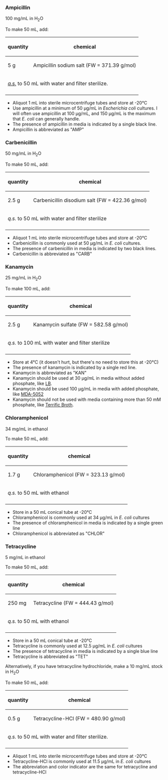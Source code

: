 ===Ampicillin===
100 mg/mL in H<sub>2</sub>O

To make 50 mL, add:
{| class="wikitable" border="1"
|-
!  quantity
!  chemical
|-
| 5 g || Ampicillin sodium salt (FW = 371.39 g/mol)
|-
| colspan="2"| [http://en.wikipedia.org/wiki/Quantum_satis ''q.s.''] to 50 mL with water and filter sterilize.
|-
|}
*Aliquot 1 mL into sterile microcentrifuge tubes and store at -20°C
*Use ampicillin at a minimum of 50 μg/mL in ''Escherichia coli'' cultures.  I will often use ampicillin at 100 μg/mL, and 150 μg/mL is the maximum that ''E. coli'' can generally handle.
*The presence of ampicillin in media is indicated by a single black line.
*Ampicillin is abbreviated as "AMP" 


===Carbenicillin===
50 mg/mL in H<sub>2</sub>O

To make 50 mL, add:
{| class="wikitable" border="1"
|-
!  quantity
!  chemical
|-
| 2.5 g || Carbenicillin disodium salt (FW = 422.36 g/mol)
|-
| colspan="2"| ''q.s.'' to 50 mL with water and filter sterilize
|-
|}
*Aliquot 1 mL into sterile microcentrifuge tubes and store at -20°C
*Carbenicillin is commonly used at 50 μg/mL in ''E. coli'' cultures.
*The presence of carbenicillin in media is indicated by two black lines.
*Carbenicillin is abbreviated as "CARB"


===Kanamycin===
25 mg/mL in H<sub>2</sub>O

To make 100 mL, add:
{| class="wikitable" border="1"
|-
!  quantity
!  chemical
|-
| 2.5 g || Kanamycin sulfate (FW = 582.58 g/mol)
|-
| colspan="2"| ''q.s.'' to 100 mL with water and filter sterilize
|-
|}
*Store at 4°C (it doesn't hurt, but there's no need to store this at -20°C)
*The presence of kanamycin is indicated by a single red line.
*Kanamycin is abbreviated as "KAN"
*Kanamycin should be used at 30 μg/mL in media without added phosphate, like [[Media#Lysogeny Broth (LB)|LB]].
*Kanamycin should be used 100 μg/mL in media with added phosphate, like [[Media#MDA-5052|MDA-5052]]
*Kanamycin should not be used with media containing more than 50 mM phosphate, like [[Media#Terrific Broth (TB)|Terrific Broth]].


===Chloramphenicol===
34 mg/mL in ethanol

To make 50 mL, add:
{| class="wikitable" border="1"
|-
!  quantity
!  chemical
|-
| 1.7 g || Chloramphenicol (FW = 323.13 g/mol)
|-
| colspan="2"| ''q.s.'' to 50 mL with ethanol
|-
|}
*Store in a 50 mL conical tube at -20°C
*Chloramphenicol is commonly used at 34 μg/mL in ''E. coli'' cultures
*The presence of chloramphenicol in media is indicated by a single green line
*Chloramphenicol is abbreviated as "CHLOR"


===Tetracycline===
5 mg/mL in ethanol

To make 50 mL, add:
{| class="wikitable" border="1"
|-
!  quantity
!  chemical
|-
| 250 mg || Tetracycline (FW = 444.43 g/mol)
|-
| colspan="2"| ''q.s.'' to 50 mL with ethanol
|-
|}
*Store in a 50 mL conical tube at -20°C
*Tetracycline is commonly used at 12.5 μg/mL in ''E. coli'' cultures
*The presence of tetracycline in media is indicated by a single blue line
*Tetracycline is abbreviated as "TET"


Alternatively, if you have tetracycline hydrochloride, make a 10 mg/mL stock in H<sub>2</sub>O

To make 50 mL, add:
{| class="wikitable" border="1"
|-
!  quantity
!  chemical
|-
| 0.5 g || Tetracycline-HCl (FW = 480.90  g/mol)
|-
| colspan="2"| ''q.s.'' to 50 mL with water and filter sterilize.
|-
|}
*Aliquot 1 mL into sterile microcentrifuge tubes and store at -20°C
*Tetracycline-HCl is commonly used at 11.5 μg/mL in ''E. coli'' cultures
*The abbreviation and color indicator are the same for tetracycline and tetracycline-HCl
